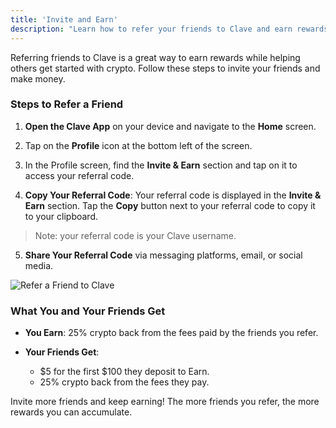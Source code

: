 ```yaml
---
title: 'Invite and Earn'
description: "Learn how to refer your friends to Clave and earn rewards. Follow these steps to share your referral code and start earning."
---
```



Referring friends to Clave is a great way to earn rewards while helping others get started with crypto. Follow these steps to invite your friends and make money.

### Steps to Refer a Friend

1. **Open the Clave App** on your device and navigate to the **Home** screen.

2. Tap on the **Profile** icon at the bottom left of the screen.

3. In the Profile screen, find the **Invite & Earn** section and tap on it to access your referral code.

4. **Copy Your Referral Code**: Your referral code is displayed in the **Invite & Earn** section. Tap the **Copy** button next to your referral code to copy it to your clipboard. 

> Note: your referral code is your Clave username.

5. **Share Your Referral Code** via messaging platforms, email, or social media.

  ![Refer a Friend to Clave](./en/images/referral1.png)  

### What You and Your Friends Get

- **You Earn**: 25% crypto back from the fees paid by the friends you refer.
- **Your Friends Get**: 

  - $5 for the first $100 they deposit to Earn.
  - 25% crypto back from the fees they pay.

Invite more friends and keep earning! The more friends you refer, the more rewards you can accumulate.

